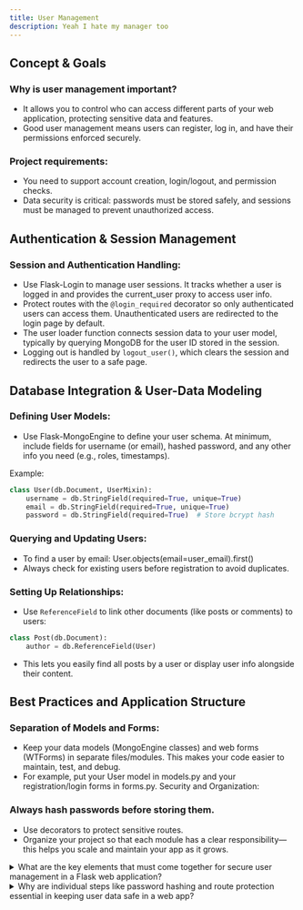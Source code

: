 ```yaml
---
title: User Management
description: Yeah I hate my manager too
---
```




## Concept & Goals


### Why is user management important?
- It allows you to control who can access different parts of your web application, protecting sensitive data and features.
- Good user management means users can register, log in, and have their permissions enforced securely.

### Project requirements:

- You need to support account creation, login/logout, and permission checks.
- Data security is critical: passwords must be stored safely, and sessions must be managed to prevent unauthorized access.


## Authentication & Session Management

### Session and Authentication Handling:
- Use Flask-Login to manage user sessions. It tracks whether a user is logged in and provides the current_user proxy to access user info.
- Protect routes with the ```@login_required``` decorator so only authenticated users can access them. Unauthenticated users are redirected to the login page by default.
- The user loader function connects session data to your user model, typically by querying MongoDB for the user ID stored in the session.
- Logging out is handled by ``logout_user()``, which clears the session and redirects the user to a safe page.


## Database Integration & User-Data Modeling


### Defining User Models:
- Use Flask-MongoEngine to define your user schema. At minimum, include fields for username (or email), 
hashed password, and any other info you need (e.g., roles, timestamps).

Example: 
```python
class User(db.Document, UserMixin):
    username = db.StringField(required=True, unique=True)
    email = db.StringField(required=True, unique=True)
    password = db.StringField(required=True)  # Store bcrypt hash
```

### Querying and Updating Users:
- To find a user by email: User.objects(email=user_email).first()
- Always check for existing users before registration to avoid duplicates.

### Setting Up Relationships:
- Use ``ReferenceField`` to link other documents (like posts or comments) to users:


```python
class Post(db.Document):
    author = db.ReferenceField(User)
```
- This lets you easily find all posts by a user or display user info alongside their content.

## Best Practices and Application Structure

### Separation of Models and Forms:

- Keep your data models (MongoEngine classes) and web forms (WTForms) in separate files/modules. This makes your code easier to maintain, test, and debug.
- For example, put your User model in models.py and your registration/login forms in forms.py.
Security and Organization:

### Always hash passwords before storing them.
- Use decorators to protect sensitive routes.
- Organize your project so that each module has a clear responsibility—this helps you scale and maintain your app as it grows.

<details>
  <summary>What are the key elements that must come together for secure user management in a Flask web application?</summary>
  <div style={{ marginLeft: "20px" }}>
    <p>Secure user management in Flask means combining good authentication practices, session management, robust data modeling, and clean project structure.</p>
  </div>
</details>

<details>
  <summary>Why are individual steps like password hashing and route protection essential in keeping user data safe in a web app?</summary>
  <div style={{ marginLeft: "20px" }}>
    <p>Each step—from hashing passwords to protecting routes—plays a role in keeping your users and data safe.</p>
  </div>
</details>

